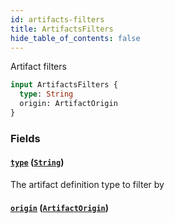 ```yaml
---
id: artifacts-filters
title: ArtifactsFilters
hide_table_of_contents: false
---
```



Artifact filters

```graphql
input ArtifactsFilters {
  type: String
  origin: ArtifactOrigin
}
```


### Fields

#### [`type`](#) ([`String`](/swapi/scalars/string))

The artifact definition type to filter by


#### [`origin`](#) ([`ArtifactOrigin`](/swapi/enums/artifact-origin))






